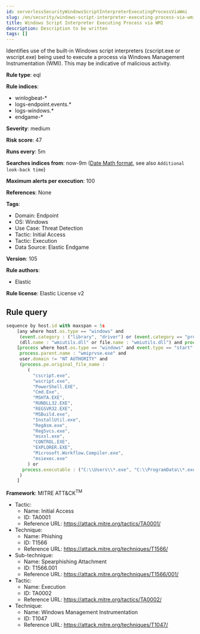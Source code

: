 ```yaml
---
id: serverlessSecurityWindowsScriptInterpreterExecutingProcessViaWmi
slug: /en/security/windows-script-interpreter-executing-process-via-wmi
title: Windows Script Interpreter Executing Process via WMI
description: Description to be written
tags: []
---
```


<div id="windows-script-interpreter-executing-process-via-wmi"></div>

Identifies use of the built-in Windows script interpreters (cscript.exe or wscript.exe) being used to execute a process via Windows Management Instrumentation (WMI). This may be indicative of malicious activity.

**Rule type**: eql

**Rule indices**: 

* winlogbeat-*
* logs-endpoint.events.*
* logs-windows.*
* endgame-*

**Severity**: medium

**Risk score**: 47

**Runs every**: 5m

**Searches indices from**: now-9m ([Date Math format](((ref))/common-options.html#date-math), see also <DocLink id="serverlessSecurityRulesUiCreate" section="set-the-rules-schedule">`Additional look-back time`</DocLink>)

**Maximum alerts per execution**: 100

**References**: None

**Tags**: 

* Domain: Endpoint
* OS: Windows
* Use Case: Threat Detection
* Tactic: Initial Access
* Tactic: Execution
* Data Source: Elastic Endgame

**Version**: 105

**Rule authors**: 

* Elastic

**Rule license**: Elastic License v2

## Rule query

```js
sequence by host.id with maxspan = 5s
    [any where host.os.type == "windows" and 
     (event.category : ("library", "driver") or (event.category == "process" and event.action : "Image loaded*")) and
     (dll.name : "wmiutils.dll" or file.name : "wmiutils.dll") and process.name : ("wscript.exe", "cscript.exe")]
    [process where host.os.type == "windows" and event.type == "start" and
     process.parent.name : "wmiprvse.exe" and
     user.domain != "NT AUTHORITY" and
     (process.pe.original_file_name :
        (
          "cscript.exe",
          "wscript.exe",
          "PowerShell.EXE",
          "Cmd.Exe",
          "MSHTA.EXE",
          "RUNDLL32.EXE",
          "REGSVR32.EXE",
          "MSBuild.exe",
          "InstallUtil.exe",
          "RegAsm.exe",
          "RegSvcs.exe",
          "msxsl.exe",
          "CONTROL.EXE",
          "EXPLORER.EXE",
          "Microsoft.Workflow.Compiler.exe",
          "msiexec.exe"
        ) or
      process.executable : ("C:\\Users\\*.exe", "C:\\ProgramData\\*.exe")
     )
    ]

```

**Framework**: MITRE ATT&CK<sup>TM</sup>

* Tactic:
    * Name: Initial Access
    * ID: TA0001
    * Reference URL: https://attack.mitre.org/tactics/TA0001/
* Technique:
    * Name: Phishing
    * ID: T1566
    * Reference URL: https://attack.mitre.org/techniques/T1566/
* Sub-technique:
    * Name: Spearphishing Attachment
    * ID: T1566.001
    * Reference URL: https://attack.mitre.org/techniques/T1566/001/
* Tactic:
    * Name: Execution
    * ID: TA0002
    * Reference URL: https://attack.mitre.org/tactics/TA0002/
* Technique:
    * Name: Windows Management Instrumentation
    * ID: T1047
    * Reference URL: https://attack.mitre.org/techniques/T1047/

